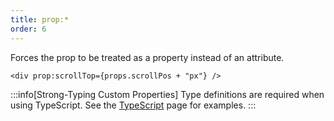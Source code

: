 ```yaml
---
title: prop:*
order: 6
---
```


Forces the prop to be treated as a property instead of an attribute.

```tsx
<div prop:scrollTop={props.scrollPos + "px"} />
```

:::info[Strong-Typing Custom Properties]
Type definitions are required when using TypeScript.
See the [TypeScript](/configuration/typescript#forcing-properties-and-custom-attributes) page for examples.
:::